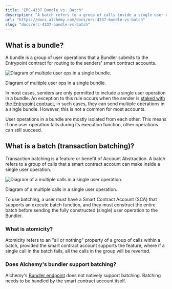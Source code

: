 ```yaml
---
title: "ERC-4337 Bundle vs. Batch"
description: "A batch refers to a group of calls inside a single user operation, whereas a bundle is a group of user ops from different users."
url: "https://docs.alchemy.com/docs/erc-4337-bundle-vs-batch"
slug: "docs/erc-4337-bundle-vs-batch"
---
```



## What is a bundle?

A bundle is a group of user operations that a Bundler submits to the Entrypoint contract for routing to the senders' smart contract accounts.

![Diagram of multiple user ops in a single bundle.](8e91713-image.png)

Diagram of multiple user ops in a single bundle.

In most cases, senders are only permitted to include a single user operation in a bundle. An exception to this rule occurs when the sender is [staked with the Entrypoint contract](bundler-services#minimum-stake), in such cases, they can send multiple operations in a single bundle. However, this is not a common for most accounts.

User operations in a bundle are mostly isolated from each other. This means if one user operation fails during its execution function, other operations can still succeed.

## What is a batch (transaction batching)?

Transaction batching is a feature or benefit of Account Abstraction. A batch refers to a group of calls that a smart contract account can make inside a single user operation.

![Diagram of a multiple calls in a single user operation.](c2ebc6a-image.png)

Diagram of a multiple calls in a single user operation.

To use batching, a user must have a Smart Contract Account (SCA) that supports an execute batch function, and they must construct the entire batch before sending the fully constructed (single) user operation to the Bundler.

### What is atomicity?

Atomicity refers to an "all or nothing" property of a group of calls within a batch, provided the smart contract account supports the feature, where if a single call in the batch fails, all the calls in the group will be reverted.

### Does Alchemy's bundler support batching?

Alchemy's [Bundler endpoint](/reference/eth-senduseroperation) does not natively support batching. Batching needs to be handled by the smart contract account itself.
